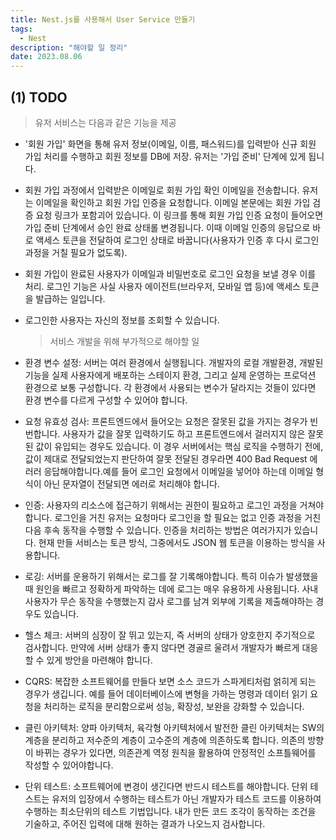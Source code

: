 ```yaml
---
title: Nest.js를 사용해서 User Service 만들기
tags:
  - Nest
description: "해야할 일 정리"
date: 2023.08.06
---
```


## (1) TODO

> 유저 서비스는 다음과 같은 기능을 제공

- '회원 가입' 화면을 통해 유저 정보(이메일, 이름, 패스워드)를 입력받아 신규 회원 가입 처리를 수행하고 회원 정보를 DB에 저장. 유저는 '가입 준비' 단계에 있게 됩니다.
- 회원 가입 과정에서 입력받은 이메일로 회원 가입 확인 이메일을 전송합니다. 유저는 이메일을 확인하고 회원 가입 인증을 요청합니다. 이메일 본문에는 회원 가입 검증 요청 링크가 포함괴어 있습니다. 이 링크를 통해 회원 가입 인증 요청이 들어오면 가입 준비 단계에서 승인 완료 상태롤 변경됩니다. 이때 이메일 인증의 응답으로 바로 액세스 토큰을 전달하여 로그인 상태로 바꿉니다(사용자가 인증 후 다시 로그인 과정을 거칠 필요가 없도록).
- 회원 가입이 완료된 사용자가 이메일과 비밀번호로 로그인 요청을 보낼 경우 이를 처리. 로그인 기능은 사실 사용자 에이전트(브라우저, 모바일 앱 등)에 액세스 토큰을 발급하는 일입니다.
- 로그인한 사용자는 자신의 정보를 조회할 수 있습니다.

  > 서비스 개발을 위해 부가적으로 해야할 일

- 환경 변수 설정: 서버는 여러 환경에서 실행됩니다. 개발자의 로컬 개발환경, 개발된 기능을 실제 사용자에게 배포하는 스테이지 환경, 그리고 실제 운영하는 프로덕션 환경으로 보통 구성합니다. 각 환경에서 사용되는 변수가 달라지는 것들이 있다면 환경 변수를 다르게 구성할 수 있어야 합니다.
- 요청 유효성 검사: 프론트엔드에서 들어오는 요청은 잘못된 값을 가지는 경우가 빈번합니다. 사용자가 값을 잘못 입력하기도 하고 프론트엔드에서 걸러지지 않은 잘못된 값이 유입되는 경우도 있습니다. 이 경우 서버에서는 핵심 로직을 수행하기 전에, 값이 제대로 전달되었는지 판단하여 잘못 전달된 경우라면 400 Bad Request 에러러 응답해야합니다.예를 들어 로그인 요청에서 이메일을 넣어야 하는데 이메일 형식이 아닌 문자열이 전달되면 에러로 처리해야 합니다.
- 인증: 사용자의 리소스에 접근하기 위해서는 권한이 필요하고 로그인 과정을 거쳐야합니다. 로그인을 거친 유저는 요청마다 로그인을 할 필요는 없고 인증 과정을 거친 다음 후속 동작을 수행할 수 있습니다. 인증을 처리하는 방법은 여러가지가 있습니다. 현재 만들 서비스는 토큰 방식, 그중에서도 JSON 웹 토큰을 이용하는 방식을 사용합니다.
- 로깅: 서버를 운용하기 위해서는 로그를 잘 기록해야합니다. 특히 이슈가 발생했을 때 원인을 빠르고 정확하게 파악하는 데에 로그는 매우 유용하게 사용됩니다. 사내 사용자가 무슨 동작을 수행했는지 감사 로그를 남겨 외부에 기록을 제출해야하는 경우도 있습니다.
- 헬스 체크: 서버의 심장이 잘 뛰고 있는지, 즉 서버의 상태가 양호한지 주기적으로 검사합니다. 만약에 서버 상태가 좋지 않다면 경골르 울려서 개발자가 빠르게 대응할 수 있게 방안을 마련해야 합니다.
- CQRS: 복잡한 소프트웨어를 만들다 보면 소스 코드가 스파게티처럼 얽히게 되는 경우가 생깁니다. 예를 들어 데이터베이스에 변형을 가하는 명령과 데이터 읽기 요청을 처리하는 로직을 분리함으로써 성능, 확장성, 보완을 강화할 수 있습니다.
- 클린 아키텍처: 양파 아키텍처, 육각형 아키텍처에서 발전한 클린 아키텍처는 SW의 계층을 분리하고 저수준의 계층이 고수준의 계층에 의존하도록 합니다. 의존의 방향이 바뀌는 경우가 있다면, 의존관계 역정 원칙을 활용하여 안정적인 소프틀웨어를 작성할 수 있어야합니다.
- 단위 테스트: 소프트웨어에 변경이 생긴다면 반드시 테스트를 해야합니다. 단위 테스트는 유저의 입장에서 수행하는 테스트가 아닌 개발자가 테스트 코드를 이용하여 수행하는 최소단위의 테스트 기법입니다. 내가 만든 코드 조각이 동작하는 조건을 기술하고, 주어진 입력에 대해 원하는 결과가 나오느지 검사합니다.
